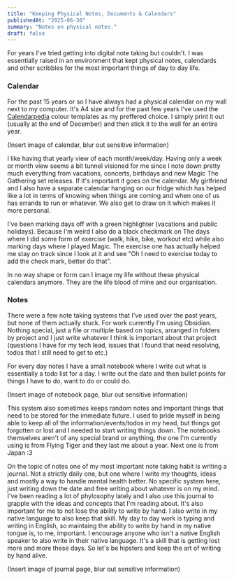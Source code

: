 ```yaml
---
title: "Keeping Physical Notes, Documents & Calendars"
publishedAt: "2025-06-30"
summary: "Notes on physical notes."
draft: false
---
```


For years I've tried getting into digital note taking but couldn't. I was essentially raised in an environment that
kept physical notes, calendards and other scribbles for the most important things of day to day life.

### Calendar

For the past 15 years or so I have always had a physical calendar on my wall next to my computer. It's A4 size and for the past
few years I've used the [Calendarpedia](https://www.calendarpedia.com/) colour templates as my preffered choice. I simply
print it out (usually at the end of December) and then stick it to the wall for an entire year.

(Insert image of calendar, blur out sensitive information)

I like having that yearly view of each month/week/day. Having only a week or month view seems a bit tunnel visioned for me since
I note down pretty much everything from vacations, concerts, birthdays and new Magic The Gathering set releases. If it's important
it goes on the calendar. My girlfriend and I also have a separate calendar hanging on our fridge which has helped like a lot in terms
of knowing when things are coming and when one of us has errands to run or whatever. We also get to draw on it which makes it
more personal.

I've been marking days off with a green highlighter (vacations and public holidays). Because I'm weird I also do a black checkmark on The
days where I did some form of exercise (walk, hike, bike, workout etc) while also marking days where I played Magic. The exercise one
has actually helped me stay on track since I look at it and see "Oh I need to exercise today to add the check mark, better do that".

In no way shape or form can I image my life without these physical calendars anymore. They are the life blood of mine and our organisation.

### Notes

There were a few note taking systems that I've used over the past years, but none of them actually stuck. For work currently I'm using Obsidian.
Nothing special, just a file or multiple based on topics, arranged in folders by project and I just write whatever I think is important about that
project (questions I have for my tech lead, issues that I found that need resolving, todos that I still need to get to etc.)

For every day notes I have a small notebook where I write out what is essentially a todo list for a day. I write out the date and then
bullet points for things I have to do, want to do or could do.

(Insert image of notebook page, blur out sensitive information)

This system also sometimes keeps random notes and important things that need to be stored for the immediate future. I used to pride myself in
being able to keep all of the information/events/todos in my head, but things got forgotten or lost and I needed to start writing things down.
The notebooks themselves aren't of any special brand or anything, the one I'm currently using is from Flying Tiger and they last me about a year.
Next one is from Japan :3

On the topic of notes one of my most important note taking habit is writing a journal. Not a strictly daily one, but one where I write my thoughts, ideas
and mostly a way to handle mental health better. No specific system here, just writing down the date and free writing about whatever is on my mind.
I've been reading a lot of phylosophy lately and I also use this journal to grapple with the ideas and concepts that I'm reading about.
It's also important for me to not lose the ability to write by hand. I also write in my native language to also keep that skill. My day to day
work is typing and writing in English, so maintaing the ability to write by hand in my native tongue is, to me, important. I encourage anyone
who isn't a native English speaker to also write in their native language. It's a skill that is getting lost more and more these days. So let's be
hipsters and keep the art of writing by hand alive.

(Insert image of journal page, blur out sensitive information)

